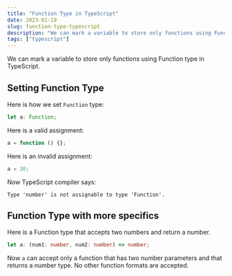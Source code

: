 ```yaml
---
title: "Function Type in TypeScript"
date: 2023-01-19
slug: function-type-typescript
description: "We can mark a variable to store only functions using Function type in TypeScript."
tags: ["typescript"]
---
```


We can mark a variable to store only functions using Function type in TypeScript.

## Setting Function Type

Here is how we set `Function` type:

```typescript
let a: Function;
```

Here is a valid assignment:

```typescript
a = function () {};
```

Here is an invalid assignment:

```typescript
a = 10;
```

Now TypeScript compiler says:

```
Type 'number' is not assignable to type 'Function'.
```

## Function Type with more specifics

Here is a Function type that accepts two numbers and return a number.

```typescript
let a: (num1: number, num2: number) => number;
```

Now `a` can accept only a function that has two number parameters and that returns a number type. No other function formats are accepted.
